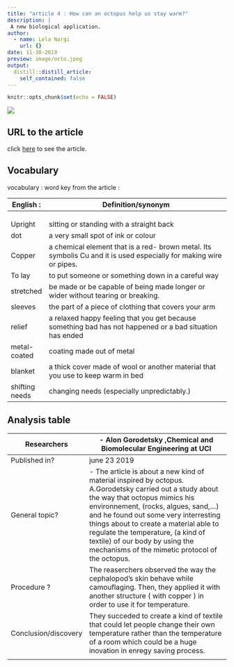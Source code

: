 ```yaml
---
title: "article 4 : How can an octopus help us stay warm?"
description: |
 A new biological application.
author:
  - name: Lela Nargi
    url: {}
date: 11-30-2019
preview: image/octo.jpeg
output: 
  distill::distill_article:
    self_contained: false
---
```


```r
knitr::opts_chunk$set(echo = FALSE)
```


![](https://www.washingtonpost.com/resizer/WTdrdNGIeN7ONGeK7zJedDbyP1Y=/1484x0/arc-anglerfish-washpost-prod-washpost.s3.amazonaws.com/public/5HCPYLEUH4I6TNMKU2U27KQOHY.jpg)

## URL to the article

click [here](https://www.washingtonpost.com/lifestyle/kidspost/how-can-an-octopus-help-us-stay-warm/2019/06/21/1603f33e-8ba7-11e9-8f69-a2795fca3343_story.html) to see the article.

## Vocabulary 
vocabulary : word key from the article :

| English :      | Definition/synonym                                                                                                          |
|----------------|-----------------------------------------------------------------------------------------------------------------------------|
|                |                                                                                                                             |
|                |                                                                                                                             |
|                |                                                                                                                             |
| Upright        | sitting or  standing with a  straight back                                                                                  |
| dot            | a very small spot of ink or colour                                                                                          |
| Copper         | a  chemical  element that is a red- brown  metal. Its  symbolis Cu and it is  used  especially for  making  wire or  pipes. |
| To lay         | to put someone or something down in a careful way                                                                           |
| stretched      | be made or be capable of being made longer or wider without tearing or breaking.                                            |
| sleeves        | the part of a piece of clothing that covers your arm                                                                        |
| relief         | a  relaxed  happy  feeling that you get because something  bad has not  happened or a  bad  situation has  ended            |
| metal-coated   | coating made out of metal                                                                                                   |
| blanket        | a thick  cover made of  wool or another  material that you use to keep  warm in  bed                                        |
| shifting needs | changing needs (especially unpredictably.)                                                                                  |




## Analysis table
| Researchers          | - Alon Gorodetsky ,Chemical and Biomolecular Engineering at UCI                                                                                                                                                                                                                                                                                                                                    |
|----------------------|----------------------------------------------------------------------------------------------------------------------------------------------------------------------------------------------------------------------------------------------------------------------------------------------------------------------------------------------------------------------------------------------------|
| Published in?        | june 23 2019                                                                                                                                                                                                                                                                                                                                                                                       |
| General topic?       | - The article is about a new kind of material inspired by octopus. A.Gorodetsky carried out a study about the way that octopus mimics his environnement, (rocks, algues, sand,...) and he found out some very interresting things about to create a material able to regulate the temperature, (a kind of textile) of our body by using the mechanisms of the mimetic protocol of the octopus.     |
| Procedure ?          | The reaserchers observed the way the cephalopod's skin behave while camouflaging. Then, they applied it with another structure ( with copper ) in order to use it for temperature.                                                                                                                                                                                                                 |
| Conclusion/discovery | They succeded to create a kind of textile that could let people change their own temperature rather than the temperature of a room which could be a huge inovation in enregy saving process.                                                                                                                                                                                                       |
|                      |                                                                                                                                                                                                                                                                                                                                                                                                    |






